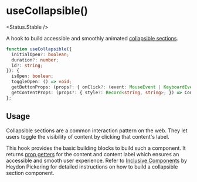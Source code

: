 
# useCollapsible()

<Status.Stable />

A hook to build accessible and smoothly animated [collapsible sections](https://inclusive-components.design/collapsible-sections/).

<Story id="hooks-usecollapsible--example" />

```ts
function useCollapsible({
  initialOpen?: boolean;
  duration?: number;
  id?: string;
}): {
  isOpen: boolean;
  toggleOpen: () => void;
  getButtonProps: (props?: { onClick?: (event: MouseEvent | KeyboardEvent) => void; }) => ButtonProps;
  getContentProps: (props?: { style?: Record<string, string>; }) => ContentProps;
};
```

## Usage

Collapsible sections are a common interaction pattern on the web. They let users toggle the visibility of content by clicking that content's label.

This hook provides the basic building blocks to build such a component. It returns [prop getters](https://kentcdodds.com/blog/how-to-give-rendering-control-to-users-with-prop-getters) for the content and content label which ensures an accessible and smooth user experience. Refer to [Inclusive Components](https://inclusive-components.design/collapsible-sections/) by Heydon Pickering for detailed instructions on how to build a collapsible section component.

